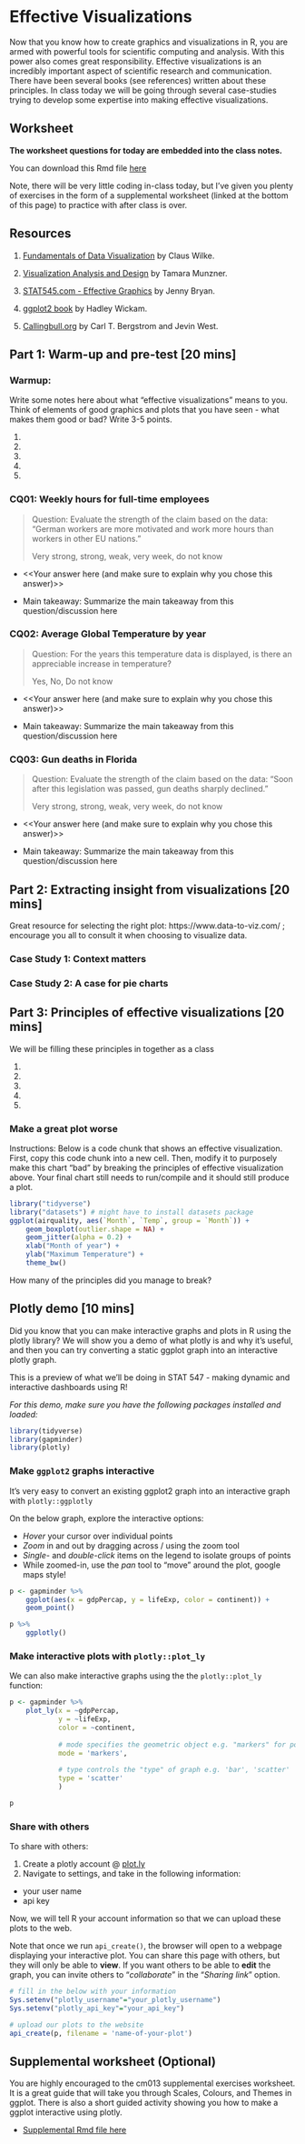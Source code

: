 # Effective Visualizations

Now that you know how to create graphics and visualizations in R, you are armed with powerful tools for scientific computing and analysis. With this power also comes great responsibility. Effective visualizations is an incredibly important aspect of scientific research and communication. There have been several books (see references) written about these principles. In class today we will be going through several case-studies trying to develop some expertise into making effective visualizations. 

## Worksheet

**The worksheet questions for today are embedded into the class notes.**

You can download this Rmd file [here](https://github.com/STAT545-UBC/Classroom/raw/master/cm013.Rmd)

Note, there will be very little coding in-class today, but I've given you plenty of exercises in the form of a supplemental worksheet (linked at the bottom of this page) to practice with after class is over.

## Resources

1. [Fundamentals of Data Visualization](https://serialmentor.com/dataviz/introduction.html) by Claus Wilke.

1. [Visualization Analysis and Design](https://www-taylorfrancis-com.ezproxy.library.ubc.ca/books/9780429088902) by Tamara Munzner.

1. [STAT545.com - Effective Graphics](https://stat545.com/effective-graphs.html) by Jenny Bryan.

1. [ggplot2 book](https://ggplot2-book.org) by Hadley Wickam.

1. [Callingbull.org](https://callingbull.org/tools.html) by Carl T. Bergstrom and Jevin West.

## Part 1: Warm-up and pre-test [20 mins]

### Warmup:

Write some notes here about what "effective visualizations" means to you. Think of elements of good graphics and plots that you have seen - what makes them good or bad? Write 3-5 points.

1. 
1. 
1. 
1. 
1.

### CQ01: Weekly hours for full-time employees

> Question: Evaluate the strength of the claim based on the data: "German workers are more motivated and work more hours than workers in other EU nations."
>
> Very strong, strong, weak, very week, do not know

- <<Your answer here (and make sure to explain why you chose this answer)>>

- Main takeaway: Summarize the main takeaway from this question/discussion here

### CQ02: Average Global Temperature by year

> Question: For the years this temperature data is displayed, is there an appreciable increase in temperature?
> 
> Yes, No, Do not know

- <<Your answer here (and make sure to explain why you chose this answer)>>

- Main takeaway: Summarize the main takeaway from this question/discussion here

### CQ03: Gun deaths in Florida

> Question: Evaluate the strength of the claim based on the data: “Soon after this legislation was passed, gun deaths sharply declined."
>
> Very strong, strong, weak, very week, do not know

- <<Your answer here (and make sure to explain why you chose this answer)>>

- Main takeaway: Summarize the main takeaway from this question/discussion here

## Part 2: Extracting insight from visualizations  [20 mins]

Great resource for selecting the right plot: https://www.data-to-viz.com/ ; encourage you all to consult it when choosing to visualize data.

### Case Study 1: Context matters

### Case Study 2: A case for pie charts

## Part 3: Principles of effective visualizations [20 mins]

We will be filling these principles in together as a class

1. 
1. 
1. 
1. 
1. 

### Make a great plot worse

Instructions: Below is a code chunk that shows an effective visualization. First, copy this code chunk into a new cell. Then, modify it to purposely make this chart "bad" by breaking the principles of effective visualization above. Your final chart still needs to run/compile and it should still produce a plot. 

```r
library("tidyverse")
library("datasets") # might have to install datasets package
ggplot(airquality, aes(`Month`, `Temp`, group = `Month`)) +
    geom_boxplot(outlier.shape = NA) +
    geom_jitter(alpha = 0.2) +
    xlab("Month of year") + 
    ylab("Maximum Temperature") + 
    theme_bw()
```

How many of the principles did you manage to break?

## Plotly demo [10 mins]

Did you know that you can make interactive graphs and plots in R using the plotly library? We will show you a demo of what plotly is and why it's useful, and then you can try converting a static ggplot graph into an interactive plotly graph.

This is a preview of what we'll be doing in STAT 547 - making dynamic and interactive dashboards using R!

*For this demo, make sure you have the following packages installed and loaded:*

```r
library(tidyverse)
library(gapminder)
library(plotly) 
```

### Make `ggplot2` graphs interactive

It's very easy to convert an existing ggplot2 graph into an interactive graph with `plotly::ggplotly`

On the below graph, explore the interactive options:

- *Hover* your cursor over individual points
- *Zoom* in and out by dragging across / using the zoom tool
- *Single-* and *double-click* items on the legend to isolate groups of points
- While zoomed-in, use the *pan* tool to "move" around the plot, google maps style!

```r
p <- gapminder %>%
    ggplot(aes(x = gdpPercap, y = lifeExp, color = continent)) +
    geom_point() 

p %>%
    ggplotly()
```

### Make interactive plots with `plotly::plot_ly`

We can also make interactive graphs using the the `plotly::plot_ly` function:

```r
p <- gapminder %>%
    plot_ly(x = ~gdpPercap,
            y = ~lifeExp,
            color = ~continent,
            
            # mode specifies the geometric object e.g. "markers" for points, "line" for lines
            mode = 'markers',
            
            # type controls the "type" of graph e.g. 'bar', 'scatter'
            type = 'scatter'
            )

p
```

### Share with others

To share with others:

1. Create a plotly account @ [plot.ly](plot.ly)
2. Navigate to settings, and take in the following information:
- your user name
- api key 

Now, we will tell R your account information so that we can upload these plots to the web.

Note that once we run `api_create()`, the browser will open to a webpage displaying your interactive plot. You can share this page with others, but they will only be able to **view**. If you want others to be able to **edit** the graph, you can invite others to "*collaborate*" in the "*Sharing link*" option. 

```r
# fill in the below with your information
Sys.setenv("plotly_username"="your_plotly_username")
Sys.setenv("plotly_api_key"="your_api_key")

# upload our plots to the website
api_create(p, filename = 'name-of-your-plot')
```

## Supplemental worksheet (Optional)

You are highly encouraged to the cm013 supplemental exercises worksheet. It is a great guide that will take you through Scales, Colours, and Themes in ggplot. There is also a short guided activity showing you how to make a ggplot interactive using plotly.

- [Supplemental Rmd file here](https://raw.githubusercontent.com/STAT545-UBC/Classroom/master/tutorials/cm013-supplemental.Rmd)